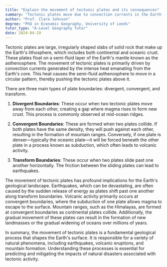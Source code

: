 ```yaml
---
title: "Explain the movement of tectonic plates and its consequences"
summary: "Tectonic plates move due to convection currents in the Earth's mantle, causing earthquakes, volcanic activity, and the creation of mountain ranges."
author: "Prof. Clara Johnson"
degree: "PhD in Economic Geography, University of Leeds"
tutor_type: "A-Level Geography Tutor"
date: 2024-04-29
---
```


Tectonic plates are large, irregularly shaped slabs of solid rock that make up the Earth's lithosphere, which includes both continental and oceanic crust. These plates float on a semi-fluid layer of the Earth's mantle known as the asthenosphere. The movement of tectonic plates is primarily driven by convection currents generated by the intense heat emanating from the Earth's core. This heat causes the semi-fluid asthenosphere to move in a circular pattern, thereby pushing the tectonic plates above it.

There are three main types of plate boundaries: divergent, convergent, and transform. 

1. **Divergent Boundaries**: These occur when two tectonic plates move away from each other, creating a gap where magma rises to form new crust. This process is commonly observed at mid-ocean ridges.

2. **Convergent Boundaries**: These are formed when two plates collide. If both plates have the same density, they will push against each other, resulting in the formation of mountain ranges. Conversely, if one plate is denser—typically the oceanic plate—it will be forced beneath the other plate in a process known as subduction, which often leads to volcanic activity.

3. **Transform Boundaries**: These occur when two plates slide past one another horizontally. The friction between the sliding plates can lead to earthquakes.

The movement of tectonic plates has profound implications for the Earth's geological landscape. Earthquakes, which can be devastating, are often caused by the sudden release of energy as plates shift past one another along transform boundaries. Volcanic activity primarily occurs at convergent boundaries, where the subduction of one plate allows magma to escape to the surface. Mountain ranges, such as the Himalayas, are formed at convergent boundaries as continental plates collide. Additionally, the gradual movement of these plates can result in the formation of new landmasses or the gradual widening of oceans over millions of years.

In summary, the movement of tectonic plates is a fundamental geological process that shapes the Earth's surface. It is responsible for a variety of natural phenomena, including earthquakes, volcanic eruptions, and mountain formation. Understanding these processes is essential for predicting and mitigating the impacts of natural disasters associated with tectonic activity.
    